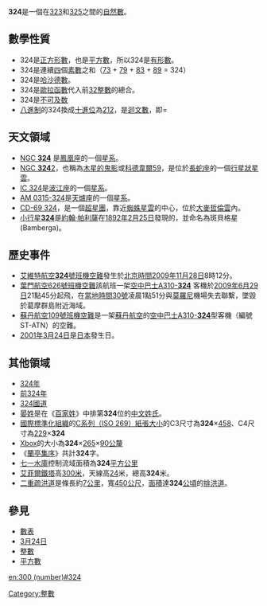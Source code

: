 {{noteTA|G1=Math}}
{{整数
| 质因数分解= <math>2^{2}\times3^{4}</math>
| 罗马数字= CCCXXIV
}}
'''324'''是一個在[[323|323]]和[[325|325]]之間的[[自然數|自然數]]。

== 數學性質 ==
{{數字性質|use math=yes}}
* 324是[[正方形數|正方形數]]，也是[[平方數|平方數]]，所以324是[[有形數|有形數]]。
* 324是連續[[4|四]]個[[素數|素數]]之和（[[73|73]] + [[79|79]] + [[83|83]] + [[89|89]] = 324）
* 324是[[哈沙德數|哈沙德數]]。
* 324是[[歐拉函數|歐拉函數]]代入前[[32|32]][[整數|整數]]的總合。
* 324是[[不可及数|不可及数]]
* [[八進制|八進制]]的324換成[[十進位|十進位]]為[[212|212]]，是[[迴文數|迴文數]]，即{{進制|8|212|sub=3}}={{進制|10|212|sub=3}}

== 天文領域 ==
* [[NGC_324|NGC '''324''']] 是[[鳳凰座|鳳凰座]]的一個[[星系|星系]]。
* [[NGC_3242|NGC '''324'''2]]，也稱為[[NGC_3242|木星的鬼影]]或[[NGC_3242|科德韋爾59]]，是位於[[長蛇座|長蛇座]]的一個[[行星狀星雲|行星狀星雲]]。
* [[NGC_1331|IC 324]]是[[波江座|波江座]]的一個[[星系|星系]]。
* [[NGC_1288|AM 0315-324]]是[[天爐座|天爐座]]的一個[[星系|星系]]。
* [[R136|CD-69 324]]，是一個[[超星團|超星團]]，靠近[[蜘蛛星雲|蜘蛛星雲]]的中心，位於[[大麥哲倫雲|大麥哲倫雲]]內。
* [[小行星324|小行星'''324''']]是[[約翰·帕利薩|約翰·帕利薩]]在[[1892年|1892年]][[2月25日|2月25日]]發現的，並命名為斑貝格星(Bamberga)。

== 歷史事件 ==
* [[艾維特航空324號班機空難|艾維特航空'''324'''號班機空難]]發生於[[北京|北京]][[時間|時間]][[2009年|2009年]][[11月28日|11月28日]]8時12分。
* [[葉門航空626號班機空難|葉門航空626號班機空難]]該航班一架[[空中巴士A310|空中巴士A310-'''324''']] 客機於[[2009年|2009年]][[6月29日|6月29日]]21點45分起飛，在[[6月30日|當地時間30號]]凌晨1點51分與[[莫羅尼|莫羅尼]]機場失去聯繫，墜毀於葛摩群島附近海域。
* [[蘇丹航空109號班機空難|蘇丹航空109號班機空難]]是一架[[蘇丹航空|蘇丹航空]]的[[空中巴士A310#A310-300|空中巴士A310-'''324''']]型客機（編號ST-ATN）的空難。
* [[2001年|2001年]][[3月24日|3月24日]]是[[日本|日本]]{{link-ja|芸予地震|芸予地震}}發生日。

== 其他領域 ==
* [[324年|324年]]
* [[前324年|前324年]]
* [[324國道|324國道]]
* [[晏姓|晏姓]]是在《[[百家姓|百家姓]]》中排第'''324'''位的[[中文姓氏|中文姓氏]]。
* [[國際標準化組織|國際標準化組織]]的[[ISO_216|C系列（ISO 269）紙張大小]]的C3尺寸為'''324'''×[[458|458]]、C4尺寸為[[229|229]]×'''324'''
*[[Xbox_(遊戲機)|Xbox]]的大小為'''324'''×[[265|265]]×[[90|90]][[公釐|公釐]]
*《[[蘭亭集序|蘭亭集序]]》共計'''324'''字。
* [[七一水庫_(玉山)|七一水庫]]控制流域面積為'''324'''[[平方公里|平方公里]]
* [[艾菲爾鐵塔|艾菲爾鐵塔]]高[[300|300]][[公尺|米]]，天線高[[24|24]]米，總高'''324'''米。
* [[二重疏洪道|二重疏洪道]]是條長約[[7|7]][[公里|公里]]，寬[[450|450]][[公尺|公尺]]，[[面積|面積]]達'''324'''[[公頃|公頃]]的[[排洪道|排洪道]]。

== 參見 ==
* [[數表|數表]]
* [[3月24日|3月24日]]
* [[整數|整數]]
* [[平方數|平方數]]

[[Category:整數|Category:整數]]

[[en:300_(number)#324|en:300 (number)#324]]